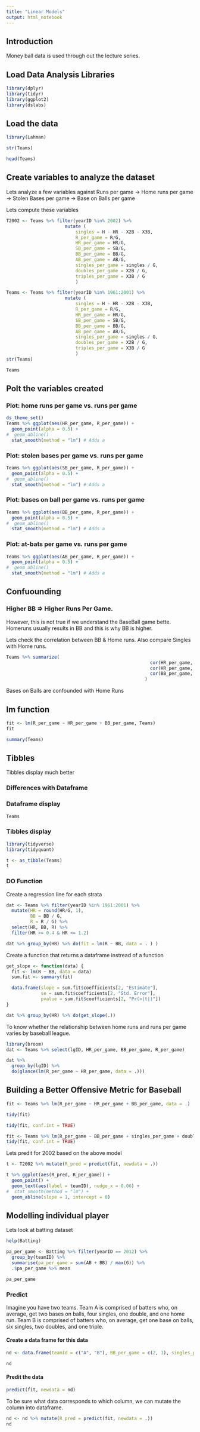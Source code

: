 ```yaml
---
title: "Linear Models"
output: html_notebook
---
```


## Introduction

Money ball data is used through out the lecture series.

## Load Data Analysis Libraries

```r
library(dplyr)
library(tidyr)
library(ggplot2)
library(dslabs)
```

## Load the data

```r
library(Lahman)
```


```r
str(Teams)
```

```r
head(Teams)
```

## Create variables to analyze the dataset

Lets analyze a few variables against Runs per game
-> Home runs per game
-> Stolen Bases per game
-> Base on Balls per game

Lets compute these variables

```r
T2002 <- Teams %>% filter(yearID %in% 2002) %>% 
                      mutate (
                          singles = H - HR - X2B - X3B, 
                          R_per_game = R/G, 
                          HR_per_game = HR/G, 
                          SB_per_game = SB/G, 
                          BB_per_game = BB/G, 
                          AB_per_game = AB/G, 
                          singles_per_game = singles / G, 
                          doubles_per_game = X2B / G, 
                          triples_per_game = X3B / G
                          )

Teams <- Teams %>% filter(yearID %in% 1961:2001) %>% 
                      mutate (
                          singles = H - HR - X2B - X3B, 
                          R_per_game = R/G, 
                          HR_per_game = HR/G, 
                          SB_per_game = SB/G, 
                          BB_per_game = BB/G, 
                          AB_per_game = AB/G, 
                          singles_per_game = singles / G, 
                          doubles_per_game = X2B / G, 
                          triples_per_game = X3B / G
                          )
str(Teams)
```

```r
Teams
```

## Polt the variables created

### Plot: home runs per game vs. runs per game

```r
ds_theme_set()
Teams %>% ggplot(aes(HR_per_game, R_per_game)) + 
  geom_point(alpha = 0.5) +
#  geom_abline()
  stat_smooth(method = "lm") # Adds a 
```


### Plot: stolen bases per game vs. runs per game

```r
Teams %>% ggplot(aes(SB_per_game, R_per_game)) + 
  geom_point(alpha = 0.5) +
#  geom_abline()
  stat_smooth(method = "lm") # Adds a 
```

### Plot: bases on ball per game vs. runs per game

```r
Teams %>% ggplot(aes(BB_per_game, R_per_game)) + 
  geom_point(alpha = 0.5) +
#  geom_abline()
  stat_smooth(method = "lm") # Adds a 
```

### Plot: at-bats per game vs. runs per game

```r
Teams %>% ggplot(aes(AB_per_game, R_per_game)) + 
  geom_point(alpha = 0.5) +
#  geom_abline()
  stat_smooth(method = "lm") # Adds a 
```

## Confuounding

### Higher BB => Higher Runs Per Game.
However, this is not true if we understand the BaseBall game bette.  Homeruns usually results in BB and this is why BB is higher.


Lets check the correlation between BB & Home runs.  Also compare Singles with Home runs.

```r

Teams %>% summarize(
                                                      cor(HR_per_game, BB_per_game), 
                                                      cor(HR_per_game, singles_per_game), 
                                                      cor(BB_per_game, singles_per_game)
                                                    )

```

Bases on Balls are confounded with Home Runs



## lm function


```r

fit <- lm(R_per_game ~ HR_per_game + BB_per_game, Teams)
fit
```

```r
summary(Teams)
```

## Tibbles

Tibbles display much better

### Differences with Dataframe

### Dataframe display

```r
Teams
```

### Tibbles display

```r
library(tidyverse)
library(tidyquant)

t <- as_tibble(Teams)
t
```

### DO Function

Create a regression line for each strata

```r

dat <- Teams %>% filter(yearID %in% 1961:2001) %>% 
  mutate(HR = round(HR/G, 1), 
         BB = BB / G, 
         R = R / G) %>% 
  select(HR, BB, R) %>% 
  filter(HR >= 0.4 & HR <= 1.2)

dat %>% group_by(HR) %>% do(fit = lm(R ~ BB, data = . ) )

```

Create a function that returns a dataframe instread of a function

```r

get_slope <- function(data) {
  fit <- lm(R ~ BB, data = data)
  sum.fit <- summary(fit)

  data.frame(slope = sum.fit$coefficients[2, "Estimate"], 
             se = sum.fit$coefficients[2, "Std. Error"],
             pvalue = sum.fit$coefficients[2, "Pr(>|t|)"])
}

dat %>% group_by(HR) %>% do(get_slope(.))

```

To know whether the relationship between home runs and runs per game varies by baseball league.

```r
library(broom)
dat <- Teams %>% select(lgID, HR_per_game, BB_per_game, R_per_game) 

dat %>% 
  group_by(lgID) %>% 
  do(glance(lm(R_per_game ~ HR_per_game, data = .)))

```

## Building a Better Offensive Metric for Baseball

```r
fit <- Teams %>% lm(R_per_game ~ HR_per_game + BB_per_game, data = .)

tidy(fit)

```

```r
tidy(fit, conf.int = TRUE)
```

```r
fit <- Teams %>% lm(R_per_game ~ BB_per_game + singles_per_game + doubles_per_game + triples_per_game + HR_per_game, data = .)
tidy(fit, conf.int = TRUE)
```

Lets predit for 2002 based on the above model

```r
t <- T2002 %>% mutate(R_pred = predict(fit, newdata = .))
```

```r
t %>% ggplot(aes(R_pred, R_per_game)) + 
  geom_point() + 
  geom_text(aes(label = teamID), nudge_x = 0.06) + 
#  stat_smooth(method = "lm") + 
  geom_abline(slope = 1, intercept = 0)
```

## Modelling individual player

Lets look at batting dataset

```r
help(Batting)
```

```r
pa_per_game <- Batting %>% filter(yearID == 2012) %>% 
  group_by(teamID) %>% 
  summarise(pa_per_game = sum(AB + BB) / max(G)) %>% 
  .$pa_per_game %>% mean

pa_per_game
```

### Predict

Imagine you have two teams. 
Team A is comprised of batters who, on average, get two bases on balls, four singles, one double, and one home run. 
Team B is comprised of batters who, on average, get one base on balls, six singles, two doubles, and one triple.


#### Create a data frame for this data
```r

nd <- data.frame(teamId = c("A", "B"), BB_per_game = c(2, 1), singles_per_game = c(4, 6), doubles_per_game = c(1, 2), triples_per_game = c(0, 1), HR_per_game = c(1, 0))

nd

```

#### Predit the data

```r
predict(fit, newdata = nd)
```

To be sure what data corresponds to which column, we can mutate the column into dataframe.

```r
nd <- nd %>% mutate(R_pred = predict(fit, newdata = .))
nd
```

